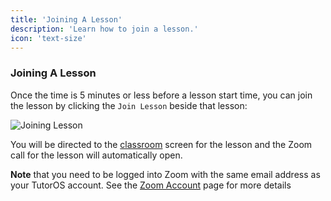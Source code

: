 ```yaml
---
title: 'Joining A Lesson'
description: 'Learn how to join a lesson.'
icon: 'text-size'
---
```


### Joining A Lesson

Once the time is 5 minutes or less before a lesson start time, you can join the lesson by clicking the `Join Lesson` beside that lesson:

![Joining Lesson](/images/joining-lesson.png)

You will be directed to the [classroom](/lessons/classroom) screen for the lesson and the Zoom call for the lesson will automatically open.

**Note** that you need to be logged into Zoom with the same email address as your TutorOS account. See the [Zoom Account](/faq/zoom-account) page for more details
